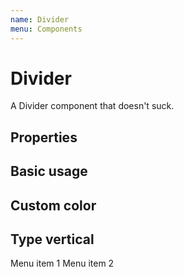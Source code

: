 ```yaml
---
name: Divider
menu: Components
---
```



# Divider

A Divider component that doesn't suck.

## Properties

<Props of={Divider} />

## Basic usage

<Playground>
  <Grommet>
    <Box>
      <Divider />
    </Box>
  </Grommet>
</Playground>

## Custom color

<Playground>
  <Grommet>
    <Box>
      <Divider color="red" />
    </Box>
  </Grommet>
</Playground>

## Type vertical

<Playground>
  <Grommet>
    <Box direction="row">
      <Text>Menu item 1</Text>
      <Divider type="vertical" />
      <Text>Menu item 2</Text>
    </Box>
  </Grommet>
</Playground>
